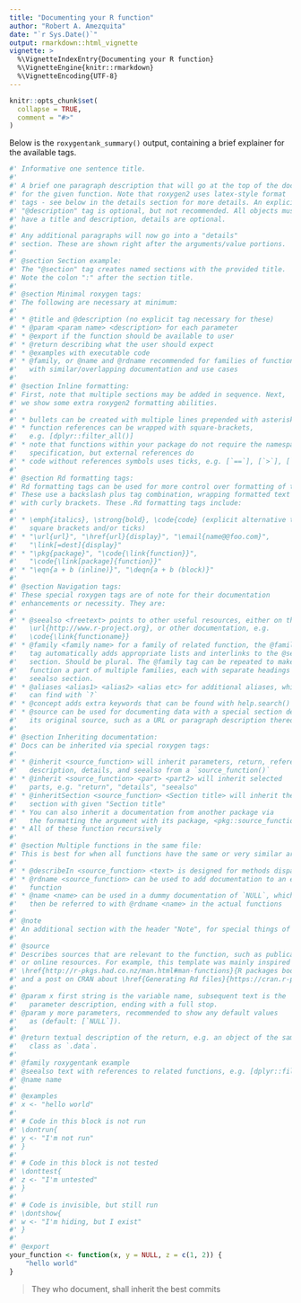 ```yaml
---
title: "Documenting your R function"
author: "Robert A. Amezquita"
date: "`r Sys.Date()`"
output: rmarkdown::html_vignette
vignette: >
  %\VignetteIndexEntry{Documenting your R function}
  %\VignetteEngine{knitr::rmarkdown}
  %\VignetteEncoding{UTF-8}
---
```


```r
knitr::opts_chunk$set(
  collapse = TRUE,
  comment = "#>"
)
```

Below is the `roxygentank_summary()` output, containing a brief explainer for the available tags.

```r
#' Informative one sentence title.
#'
#' A brief one paragraph description that will go at the top of the docs
#' for the given function. Note that roxygen2 uses latex-style format
#' tags - see below in the details section for more details. An explicit
#' "@description" tag is optional, but not recommended. All objects must
#' have a title and description, details are optional.
#'
#' Any additional paragraphs will now go into a "details"
#' section. These are shown right after the arguments/value portions.
#'
#' @section Section example:
#' The "@section" tag creates named sections with the provided title.
#' Note the colon ":" after the section title.
#'
#' @section Minimal roxygen tags:
#' The following are necessary at minimum:
#'
#' * @title and @description (no explicit tag necessary for these)
#' * @param <param name> <description> for each parameter
#' * @export if the function should be available to user
#' * @return describing what the user should expect
#' * @examples with executable code
#' * @family, or @name and @rdname recommended for families of functions
#'   with similar/overlapping documentation and use cases
#'
#' @section Inline formatting:
#' First, note that multiple sections may be added in sequence. Next,
#' we show some extra roxygen2 formatting abilities.
#'
#' * bullets can be created with multiple lines prepended with asterisks
#' * function references can be wrapped with square-brackets,
#'   e.g. [dplyr::filter_all()]
#' * note that functions within your package do not require the namespace
#'   specification, but external references do
#' * code without references symbols uses ticks, e.g. [`==`], [`>`], [`&`]
#'
#' @section Rd formatting tags:
#' Rd formatting tags can be used for more control over formatting of text.
#' These use a backslash plus tag combination, wrapping formatted text
#' with curly brackets. These .Rd formatting tags include:
#'
#' * \emph{italics}, \strong{bold}, \code{code} (explicit alternative to
#'   square brackets and/or ticks)
#' * "\url{url}", "\href{url}{display}", "\email{name@@foo.com}",
#'   "\link[=dest]{display}"
#' * "\pkg{package}", "\code{\link{function}}",
#'   "\code{\link[package]{function}}"
#' * "\eqn{a + b (inline)}", "\deqn{a + b (block)}"
#'
#' @section Navigation tags:
#' These special roxygen tags are of note for their documentation
#' enhancements or necessity. They are:
#'
#' * @seealso <freetext> points to other useful resources, either on the web, e.g.
#'   \url{http://www.r-project.org}, or other documentation, e.g.
#'   \code{\link{functioname}}
#' * @family <family name> for a family of related function, the @family <family>
#'   tag automatically adds appropriate lists and interlinks to the @seealso
#'   section. Should be plural. The @family tag can be repeated to make a
#'   function a part of multiple families, each with separate headings in the
#'   seealso section.
#' * @aliases <alias1> <alias2> <alias etc> for additional aliases, which users
#'   can find with `?`
#' * @concept adds extra keywords that can be found with help.search()
#' * @source can be used for documenting data with a special section describing
#'   its original source, such as a URL or paragraph description thereof
#'
#' @section Inheriting documentation:
#' Docs can be inherited via special roxygen tags:
#'
#' * @inherit <source_function> will inherit parameters, return, references,
#'   description, details, and seealso from a `source_function()`
#' * @inherit <source_function> <part> <part2> will inherit selected
#'   parts, e.g. "return", "details", "seealso"
#' * @inheritSection <source_function> <Section title> will inherit the
#'   section with given "Section title"
#' * You can also inherit a documentation from another package via
#'   the formatting the argument with its package, <pkg::source_function>
#' * All of these function recursively
#'
#' @section Multiple functions in the same file:
#' This is best for when all functions have the same or very similar arguments.
#'
#' * @describeIn <source_function> <text> is designed for methods dispatch
#' * @rdname <source_function> can be used to add documentation to an existing
#'   function
#' * @name <name> can be used in a dummy documentation of `NULL`, which can
#'   then be referred to with @rdname <name> in the actual functions
#'
#' @note
#' An additional section with the header "Note", for special things of note.
#'
#' @source
#' Describes sources that are relevant to the function, such as publications
#' or online resources. For example, this template was mainly inspired by the
#' \href{http://r-pkgs.had.co.nz/man.html#man-functions}{R packages book by Hadley Wickham}
#' and a post on CRAN about \href{Generating Rd files}{https://cran.r-project.org/web/packages/roxygen2/vignettes/rd.html}
#'
#' @param x first string is the variable name, subsequent text is the
#'   parameter description, ending with a full stop.
#' @param y more parameters, recommended to show any default values
#'   as (default: [`NULL`]).
#'
#' @return textual description of the return, e.g. an object of the same
#'   class as `.data`.
#'
#' @family roxygentank example
#' @seealso text with references to related functions, e.g. [dplyr::filter()]
#' @name name
#'
#' @examples
#' x <- "hello world"
#'
#' # Code in this block is not run
#' \dontrun{
#' y <- "I'm not run"
#' }
#'
#' # Code in this block is not tested
#' \donttest{
#' z <- "I'm untested"
#' }
#'
#' # Code is invisible, but still run
#' \dontshow{
#' w <- "I'm hiding, but I exist"
#' }
#'
#' @export
your_function <- function(x, y = NULL, z = c(1, 2)) {
    "hello world"
}
```

> They who document, shall inherit the best commits
